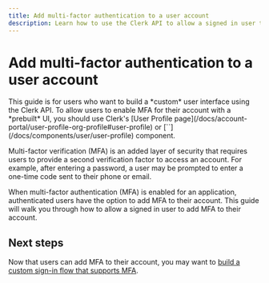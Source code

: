 ```yaml
---
title: Add multi-factor authentication to a user account
description: Learn how to use the Clerk API to allow a signed in user to add MFA to their account.
---
```


# Add multi-factor authentication to a user account

<Callout type="danger">
  This guide is for users who want to build a *custom* user interface using the Clerk API. To allow users to enable MFA for their account with a *prebuilt* UI, you should use Clerk's [User Profile page](/docs/account-portal/user-profile-org-profile#user-profile) or [`<UserProfile />`](/docs/components/user/user-profile) component.
</Callout>

Multi-factor verification (MFA) is an added layer of security that requires users to provide a second verification factor to access an account. For example, after entering a password, a user may be prompted to enter a one-time code sent to their phone or email.

When multi-factor authentication (MFA) is enabled for an application, authenticated users have the option to add MFA to their account. This guide will walk you through how to allow a signed in user to add MFA to their account.

## Next steps

Now that users can add MFA to their account, you may want to [build a custom sign-in flow that supports MFA](/docs/custom-flows/email-password-mfa).